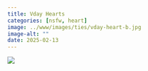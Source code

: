 ```yaml
---
title: Vday Hearts
categories: [nsfw, heart]
image: ../www/images/ties/vday-heart-b.jpg
image-alt: ""
date: 2025-02-13
---
```



![](../www/images/ties/vday-heart-b.jpg)

